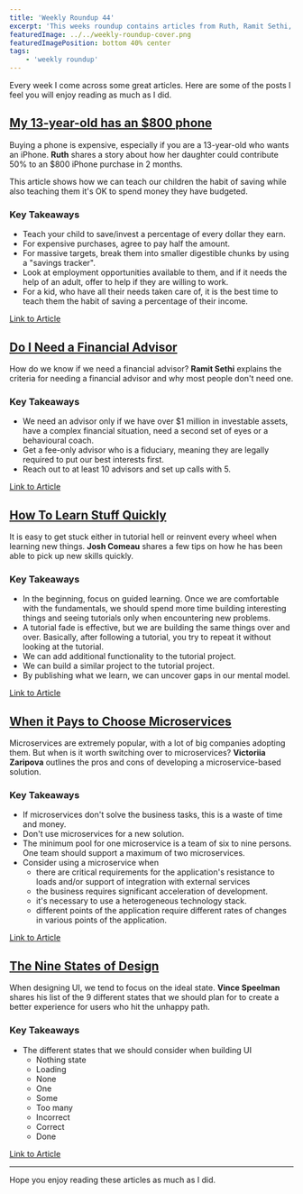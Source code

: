 ```yaml
---
title: 'Weekly Roundup 44'
excerpt: 'This weeks roundup contains articles from Ruth, Ramit Sethi, Josh Comeau, Victoriia Zaripova and Vince Speelman'
featuredImage: ../../weekly-roundup-cover.png
featuredImagePosition: bottom 40% center
tags:
    - 'weekly roundup'
---
```


<!-- markdownlint-disable no-duplicate-header -->

Every week I come across some great articles. Here are some of the posts I feel you will enjoy reading as much as I did.

## [My 13-year-old has an $800 phone](https://www.thehappysaver.com/blog/my-13-year-old-has-an-800-dollar-phone)

Buying a phone is expensive, especially if you are a 13-year-old who wants an iPhone. **Ruth** shares a story about how her daughter could contribute 50% to an $800 iPhone purchase in 2 months.

<Quote
    quote="It's been a journey of many tiny lessons, many brief conversations and when necessary a firm bottom line, to build up her understanding of how money works. Her knowledge is growing in incremental steps"
    author="Ruth"
/>

This article shows how we can teach our children the habit of saving while also teaching them it's OK to spend money they have budgeted.

### Key Takeaways

-   Teach your child to save/invest a percentage of every dollar they earn.
-   For expensive purchases, agree to pay half the amount.
-   For massive targets, break them into smaller digestible chunks by using a "savings tracker".
-   Look at employment opportunities available to them, and if it needs the help of an adult, offer to help if they are willing to work.
-   For a kid, who have all their needs taken care of, it is the best time to teach them the habit of saving a percentage of their income.

[Link to Article](https://www.thehappysaver.com/blog/my-13-year-old-has-an-800-dollar-phone)

## [Do I Need a Financial Advisor](https://www.iwillteachyoutoberich.com/blog/do-you-need-a-financial-advisor/)

How do we know if we need a financial advisor? **Ramit Sethi** explains the criteria for needing a financial advisor and why most people don't need one.

<Quote
    quote="Most people don't need a financial advisor. We have such simple needs that with a little bit of time we can get an automatic personal finance infrastructure working for us"
    author="Ramit Sethi"
/>

### Key Takeaways

-   We need an advisor only if we have over $1 million in investable assets, have a complex financial situation, need a second set of eyes or a behavioural coach.
-   Get a fee-only advisor who is a fiduciary, meaning they are legally required to put our best interests first.
-   Reach out to at least 10 advisors and set up calls with 5.

[Link to Article](https://www.iwillteachyoutoberich.com/blog/do-you-need-a-financial-advisor/)

## [How To Learn Stuff Quickly](https://www.joshwcomeau.com/blog/how-to-learn-stuff-quickly/)

It is easy to get stuck either in tutorial hell or reinvent every wheel when learning new things. **Josh Comeau** shares a few tips on how he has been able to pick up new skills quickly.

<Quote
    quote="The way I see it, skills are like wealth. The more skills I pick up, the faster they accumulate. Ideas and techniques gleaned in one domain can help in another"
    author="Josh Comeau"
/>

### Key Takeaways

-   In the beginning, focus on guided learning. Once we are comfortable with the fundamentals, we should spend more time building interesting things and seeing tutorials only when encountering new problems.
-   A tutorial fade is effective, but we are building the same things over and over. Basically, after following a tutorial, you try to repeat it without looking at the tutorial.
-   We can add additional functionality to the tutorial project.
-   We can build a similar project to the tutorial project.
-   By publishing what we learn, we can uncover gaps in our mental model.

[Link to Article](https://www.joshwcomeau.com/blog/how-to-learn-stuff-quickly/)

## [When it Pays to Choose Microservices](https://blog.typeable.io/posts/2021-07-19-microservices.html)

Microservices are extremely popular, with a lot of big companies adopting them. But when is it worth switching over to microservices? **Victoriia Zaripova** outlines the pros and cons of developing a microservice-based solution.

<Quote
    quote="Like any other fancy solution, microservices aren't always beneficial. Neither do they give a plaster for all sores"
    author="Victoriia Zaripova"
/>

### Key Takeaways

-   If microservices don't solve the business tasks, this is a waste of time and money.
-   Don't use microservices for a new solution.
-   The minimum pool for one microservice is a team of six to nine persons. One team should support a maximum of two microservices.
-   Consider using a microservice when
    -   there are critical requirements for the application's resistance to loads and/or support of integration with external services
    -   the business requires significant acceleration of development.
    -   it's necessary to use a heterogeneous technology stack.
    -   different points of the application require different rates of changes in various points of the application.

[Link to Article](https://blog.typeable.io/posts/2021-07-19-microservices.html)

## [The Nine States of Design](https://medium.com/swlh/the-nine-states-of-design-5bfe9b3d6d85)

When designing UI, we tend to focus on the ideal state. **Vince Speelman** shares his list of the 9 different states that we should plan for to create a better experience for users who hit the unhappy path.

<Quote
    quote="As we learn to craft systems rather than pages, we must invest effort into shaping these often missed states of design and create with a component lifecycle that can support everyone"
    author="Vince Speelman"
/>

### Key Takeaways

-   The different states that we should consider when building UI
    -   Nothing state
    -   Loading
    -   None
    -   One
    -   Some
    -   Too many
    -   Incorrect
    -   Correct
    -   Done

[Link to Article](https://medium.com/swlh/the-nine-states-of-design-5bfe9b3d6d85)

---

Hope you enjoy reading these articles as much as I did.
